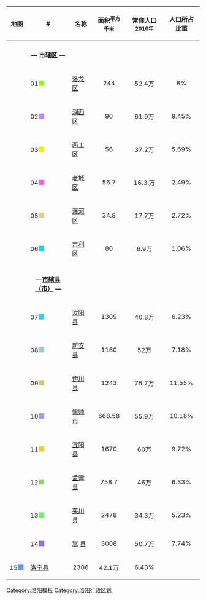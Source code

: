 <center>
{| class="wikitable"  style="font-size:90%;" 
|-
! 地图
! #
! 名称
!align=center| 面积<sup>平方千米</sup>
!align=center| 常住人口<sup>2010年</sup>
!align=center| 人口所占比重
|-
|rowspan=18|{{洛阳市行政区划地图}}
|----------bgcolor=lightblue
|Colspan=5 align=center|'''— [[市辖区]] —'''
|----------
|01<big><font color=#93F608>■</font></big> 
|[[洛龙区]]
|align=center|244
|align=center|52.4万
|align=center|8%
|----------
|02<big><font color=#C485F0>■</font></big> 
|[[涧西区]]
|align=center|90
|align=center|61.9万
|align=center|9.45%
|----------
|03<big><font color=#E8F40A>■</font></big> 
|[[西工区]]
|align=center|56
|align=center|37.2万
|align=center|5.69%
|----------
|04<big><font color=#F35AFF>■</font></big> 
|[[老城区]]
|align=center|56.7
|align=center|16.3 万
|align=center|2.49%
|----------
|05<big><font color=#F0C986>■</font></big> 
|[[瀍河回族区|瀍河区]]
|align=center|34.8
|align=center|17.7万
|align=center|2.72%
|----------
|06<big><font color=#33CC99F>■</font></big> 
|[[吉利区]]
|align=center|80
|align=center|6.9万
|align=center|1.06%
|----------
|----------bgcolor=lightblue
|Colspan=5 align=center|'''—[[县|市辖县]] [[县级市|（市）]] —'''
|----------
|07<big><font color=#33CCFF>■</font></big> 
|[[汝阳县]]
|align=center|1309
|align=center|40.8万
|align=center|6.23%
|----------
|08<big><font color=#99CCCC>■</font></big> 
|[[新安县]]
|align=center|1160
|align=center|52万
|align=center|7.18%
|----------
|09<big><font color=#CCCC66>■</font></big> 
|[[伊川县]]
|align=center|1243
|align=center|75.7万
|align=center|11.55%
|----------
|10<big><font color=#9999FF>■</font></big> 
|[[偃师市]]
|align=center|668.58
|align=center|55.9万
|align=center|10.18%
|----------
|11<big><font color=#FFCC33>■</font></big> 
|[[宜阳县]]
|align=center|1670
|align=center|60万
|align=center|9.72%
|----------
|12<big><font color=#99CC66>■</font></big> 
|[[孟津县]]
|align=center|758.7
|align=center|46万
|align=center|6.33%
|----------
|13<big><font color=#66FF66>■</font></big> 
|[[栾川县]]
|align=center|2478
|align=center|34.3万
|align=center|5.23%
|----------
|14<big><font color=#9966FF>■</font></big> 
|[[嵩县|嵩  县]]
|align=center|3008
|align=center|50.7万
|align=center|7.74%
|----------
|15<big><font color=#6699FF>■</font></big> 
|[[洛宁县]]
|align=center|2306
|align=center|42.1万
|align=center|6.43%
|}
</center>
<noinclude>
[[Category:洛阳模板]]
[[Category:洛阳行政区划]]
</noinclude>